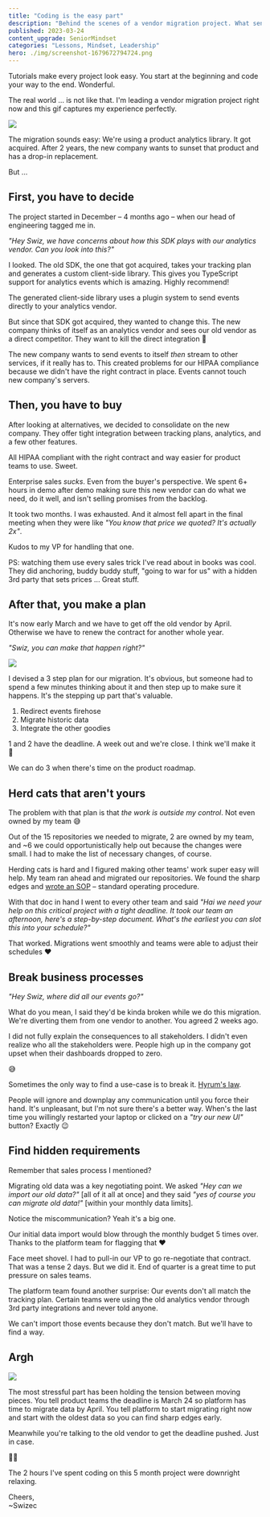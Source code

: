 ```yaml
---
title: "Coding is the easy part"
description: "Behind the scenes of a vendor migration project. What senior+ engineers do so you can focus on the code."
published: 2023-03-24
content_upgrade: SeniorMindset
categories: "Lessons, Mindset, Leadership"
hero: ./img/screenshot-1679672794724.png
---
```


Tutorials make every project look easy. You start at the beginning and code your way to the end. Wonderful.

The real world ... is not like that. I'm leading a vendor migration project right now and this gif captures my experience perfectly.

![](./img/ry-tomgifaj65e6.gif)

The migration sounds easy: We're using a product analytics library. It got acquired. After 2 years, the new company wants to sunset that product and has a drop-in replacement.

But ...

## First, you have to decide

The project started in December – 4 months ago – when our head of engineering tagged me in.

_"Hey Swiz, we have concerns about how this SDK plays with our analytics vendor. Can you look into this?"_

I looked. The old SDK, the one that got acquired, takes your tracking plan and generates a custom client-side library. This gives you TypeScript support for analytics events which is amazing. Highly recommend!

The generated client-side library uses a plugin system to send events directly to your analytics vendor.

But since that SDK got acquired, they wanted to change this. The new company thinks of itself as an analytics vendor and sees our old vendor as a direct competitor. They want to kill the direct integration 💩

The new company wants to send events to itself _then_ stream to other services, if it really has to. This created problems for our HIPAA compliance because we didn't have the right contract in place. Events cannot touch new company's servers.

## Then, you have to buy

After looking at alternatives, we decided to consolidate on the new company. They offer tight integration between tracking plans, analytics, and a few other features.

All HIPAA compliant with the right contract and way easier for product teams to use. Sweet.

Enterprise sales _sucks_. Even from the buyer's perspective. We spent 6+ hours in demo after demo making sure this new vendor can do what we need, do it well, and isn't selling promises from the backlog.

It took two months. I was exhausted. And it almost fell apart in the final meeting when they were like _"You know that price we quoted? It's actually 2x"_.

Kudos to my VP for handling that one.

PS: watching them use every sales trick I've read about in books was cool. They did anchoring, buddy buddy stuff, "going to war for us" with a hidden 3rd party that sets prices ... Great stuff.

## After that, you make a plan

It's now early March and we have to get off the old vendor by April. Otherwise we have to renew the contract for another whole year.

_"Swiz, you can make that happen right?"_

![](./img/giphygif4h7ba1.gif)

I devised a 3 step plan for our migration. It's obvious, but someone had to spend a few minutes thinking about it and then step up to make sure it happens. It's the stepping up part that's valuable.

1.  Redirect events firehose
2.  Migrate historic data
3.  Integrate the other goodies

1 and 2 have the deadline. A week out and we're close. I think we'll make it 🤞

We can do 3 when there's time on the product roadmap.

## Herd cats that aren't yours

The problem with that plan is that _the work is outside my control_. Not even owned by my team 😅

Out of the 15 repositories we needed to migrate, 2 are owned by my team, and ~6 we could opportunistically help out because the changes were small. I had to make the list of necessary changes, of course.

Herding cats is hard and I figured making other teams' work super easy will help. My team ran ahead and migrated our repositories. We found the sharp edges and [wrote an SOP](https://swizec.com/blog/nobody-is-coming-to-save-you/) – standard operating procedure.

With that doc in hand I went to every other team and said _"Hai we need your help on this critical project with a tight deadline. It took our team an afternoon, here's a step-by-step document. What's the earliest you can slot this into your schedule?"_

That worked. Migrations went smoothly and teams were able to adjust their schedules ❤️

## Break business processes

_"Hey Swiz, where did all our events go?"_

What do you mean, I said they'd be kinda broken while we do this migration. We're diverting them from one vendor to another. You agreed 2 weeks ago.

I did not fully explain the consequences to all stakeholders. I didn't even realize who all the stakeholders were. People high up in the company got upset when their dashboards dropped to zero.

😅

Sometimes the only way to find a use-case is to break it. [Hyrum's law](https://www.hyrumslaw.com).

People will ignore and downplay any communication until you force their hand. It's unpleasant, but I'm not sure there's a better way. When's the last time you willingly restarted your laptop or clicked on a _"try our new UI"_ button? Exactly 😉

## Find hidden requirements

Remember that sales process I mentioned?

Migrating old data was a key negotiating point. We asked _"Hey can we import our old data?"_ [all of it all at once] and they said _"yes of course you can migrate old data!"_ [within your monthly data limits].

Notice the miscommunication? Yeah it's a big one.

Our initial data import would blow through the monthly budget 5 times over. Thanks to the platform team for flagging that ❤️

Face meet shovel. I had to pull-in our VP to go re-negotiate that contract. That was a tense 2 days. But we did it. End of quarter is a great time to put pressure on sales teams.

The platform team found another surprise: Our events don't all match the tracking plan. Certain teams were using the old analytics vendor through 3rd party integrations and never told anyone.

We can't import those events because they don't match. But we'll have to find a way.

## Argh

![](./img/giphygifggbg21.gif)

The most stressful part has been holding the tension between moving pieces. You tell product teams the deadline is March 24 so platform has time to migrate data by April. You tell platform to start migrating right now and start with the oldest data so you can find sharp edges early.

Meanwhile you're talking to the old vendor to get the deadline pushed. Just in case.

😮‍💨

The 2 hours I've spent coding on this 5 month project were downright relaxing.

Cheers,<br/>
~Swizec
